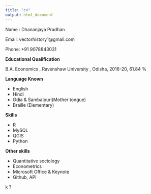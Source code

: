 ```yaml
---
title: "cv"
output: html_document
---
```


Name : Dhananjaya Pradhan

Email:  vectorhistory1@gmail.com  

Phone: +91 9078843031


**Educational Qualification** 

B.A. Economics , Ravenshaw University , Odisha, 2016-20, 61.84 %

**Language Known** 

- English 
- Hindi
- Odia & Sambalpuri(Mother tongue)
- Braille (Elementary)


**Skills**

- R
- MySQL
- QGIS 
- Python

**Other skills**

- Quantitative sociology 
- Econometrics
- Microsoft Office & Keynote
- Github, API


k ?

